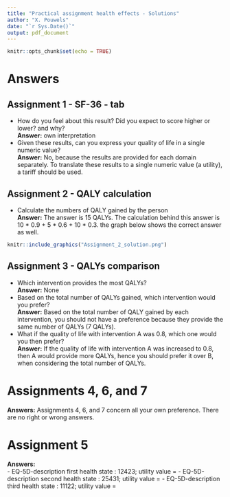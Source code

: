 ```yaml
---
title: "Practical assignment health effects - Solutions"
author: "X. Pouwels"
date: "`r Sys.Date()`"
output: pdf_document
---
```


```r
knitr::opts_chunk$set(echo = TRUE)
```

# Answers

## Assignment 1 - SF-36 - tab

- How do you feel about this result? Did you expect to score higher or lower? and why?  
**Answer:** own interpretation  
- Given these results, can you express your quality of life in a single numeric value?  
**Answer:** No, because the results are provided for each domain separately. To translate these results to a single numeric value (a utility), a tariff should be used.  

## Assignment 2 - QALY calculation  

- Calculate the numbers of QALY gained by the person  
**Answer:** The answer is 15 QALYs. The calculation behind this answer is 10 * 0.9 + 5 * 0.6 + 10 * 0.3. the graph below shows the correct answer as well.    

```r
knitr::include_graphics("Assignment_2_solution.png")
```


## Assignment 3 - QALYs comparison  

- Which intervention provides the most QALYs?  
**Answer:** None  
- Based on the total number of QALYs gained, which intervention would you prefer?  
**Answer:** Based on the total number of QALY gained by each intervention, you should not have a preference because they provide the same number of QALYs (7 QALYs).  
- What if the quality of life with intervention A was 0.8, which one would you then prefer?  
**Answer:** If the quality of life with intervention A was increased to 0.8, then A would provide more QALYs, hence you should prefer it over B, when considering the total number of QALYs.   


# Assignments 4, 6, and 7  
**Answers:** Assignments 4, 6, and 7 concern all your own preference. There are no right or wrong answers.  

# Assignment 5  

**Answers:**  
- EQ-5D-description first health state : 12423; utility value = 
- EQ-5D-description second health state : 25431; utility value = 
- EQ-5D-description third health state : 11122; utility value = 

